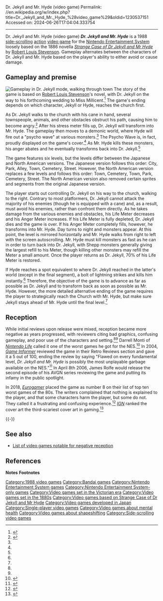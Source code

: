 Dr. Jekyll and Mr. Hyde (video game)
Permalink: //en.wikipedia.org/w/index.php?title=Dr._Jekyll_and_Mr._Hyde_%28video_game%29&oldid=1230537151
Accessed on: 2024-06-26T17:04:04.333754



------
Dr. Jekyll and Mr. Hyde (video game)
{{Use mdy dates|date=April 2016}}
{{Infobox video game
| title = Dr. Jekyll and Mr. Hyde
| image = DrJekyllAndMrHydeNESBoxart.jpg
| caption = North American cover art
| developer = Advance Communication Co.
| publisher = {{vgrelease|JP|[[Toho]]|NA|[[Bandai]]}}
| composer = Michiharu Hasuya
| designer = 
| released = {{vgrelease|JP|April 8, 1988<ref name="Famitsu">{{cite magazine |url=http://www.famitsu.com/cominy/?m=pc&a=page_h_title&title_id=19902&redirect=no |access-date=August 29, 2015 |script-title=ja:ジーキル博士の彷魔が刻 [ファミコン] |language=ja |magazine=[[Famitsu]] |publisher=[[Kadokawa Corporation]] |archive-url=https://web.archive.org/web/20150924041240/http://www.famitsu.com/cominy/?m=pc&a=page_h_title&title_id=19902 |archive-date=September 24, 2015 |url-status=live |df=mdy-all}}</ref>|NA|April 1989}}
| genre = [[Platform game|Side-scrolling]] [[action game|action]]
| modes = [[Single-player video game|Single-player]]
| platforms = [[Nintendo Entertainment System]]
}}
'''''Dr. Jekyll and Mr. Hyde'''''{{efn|Known in Japan as {{nihongo|'''''Jekyll Hakase no Hōma ga Toki'''''|ジーキル博士の彷魔が刻|Jīkiru Hakase no Hōma ga Toki|lit. ''Dr. Jekyll's Hour of the Wandering Monstrosity''}}}} is a 1988 [[Side-scrolling video game|side-scrolling]] [[action game|action]] [[video game]] for the [[Nintendo Entertainment System]] loosely based on the 1886 novella ''[[Strange Case of Dr Jekyll and Mr Hyde]]'' by [[Robert Louis Stevenson]]. Gameplay alternates between the characters of Dr. Jekyll and Mr. Hyde based on the player's ability to either avoid or cause damage.

==Gameplay and premise==
[[Image:Dr. Jekyll and Mr. Hyde NES game screenshot.png|thumb|left|Gameplay in Dr. Jekyll mode, walking through town]]
The story of the game is based on [[Robert Louis Stevenson]]'s novel, with Dr. Jekyll on the way to his forthcoming wedding to Miss Millicent.<ref name=":1">{{cite web|url=http://www.allgame.com/game.php?id=14610&tab=review|title=Dr. Jekyll and Mr. Hyde - Review|last=Weiss|first=Brett Alan|work=[[AllGame]]|publisher=[[All Media Network]]|archive-url=https://web.archive.org/web/20141116155706/http://www.allgame.com/game.php?id=14610&tab=review|archive-date=November 16, 2014|url-status=dead|access-date=April 4, 2016}}</ref> The game's ending depends on which character, Jekyll or Hyde, reaches the church first.

As Dr. Jekyll walks to the church with his cane in hand, several townspeople, animals, and other obstacles obstruct his path, causing him to become angry.<ref name="booklet">{{cite web|url=http://gamesdbase.com/Media/SYSTEM/Nintendo_NES//Manual/formated/Dr._Jekyll_and_Mr._Hyde_-_1989_-_Bandai.pdf|title=Bandai Instruction Booklet: Dr. Jeckyll and Mr. Hyde|date=1988|publisher=[[Bandai]]|archive-url=https://web.archive.org/web/20140116115015/http://gamesdbase.com/Media/SYSTEM/Nintendo_NES//Manual/formated/Dr._Jekyll_and_Mr._Hyde_-_1989_-_Bandai.pdf|archive-date=2014-01-16|url-status=dead|access-date=December 1, 2014}}</ref> After his stress meter fills up, Dr. Jekyll will transform into Mr. Hyde. The gameplay then moves to a demonic world, where Hyde will fire out a "psycho wave" at various monsters.<ref name=":1" /> The Psycho Wave is, in fact, proudly displayed on the game's cover.<ref name=":0" /> As Mr. Hyde kills these monsters, his anger abates and he eventually transforms back into Dr. Jekyll.<ref name="booklet" />

The game features six levels, but the levels differ between the Japanese and North American versions. The Japanese version follows this order: City, Park, Alley, Town, Cemetery, Street. However, the North American version replaces a few levels and follows this order: Town, Cemetery, Town, Park, Cemetery, Street. The North American version also removed certain sprites and segments from the original Japanese version.

The player starts out controlling Dr. Jekyll on his way to the church, walking to the right. Contrary to most platformers, Dr. Jekyll cannot attack the majority of his enemies (though he is equipped with a cane) and, as a result, must avoid his enemies, rather than confront them directly. As he takes damage from the various enemies and obstacles, his Life Meter decreases and his Anger Meter increases. If his Life Meter is fully depleted, Dr. Jekyll dies and the game is over. If his Anger Meter completely fills, however, he transforms into Mr. Hyde. Day turns to night and monsters appear. At this point, the level is mirrored horizontally and Mr. Hyde walks from right to left with the screen autoscrolling. Mr. Hyde must kill monsters as fast as he can in order to turn back into Dr. Jekyll, with Shepp monsters generally giving the largest refill to his Meter, though killing other monsters may refill the Meter a small amount. Once the player returns as Dr. Jekyll, 70% of his Life Meter is restored.

If Hyde reaches a spot equivalent to where Dr. Jekyll reached in the latter's world (except in the final segment), a bolt of lightning strikes and kills him instantly.<ref name="booklet" /> Therefore, the objective of the game is to advance as far as possible as Dr. Jekyll and to transform back as soon as possible as Mr. Hyde. However, the more detailed alternative ending of the game requires the player to strategically reach the Church with Mr. Hyde, but make sure Jekyll stays ahead of Mr. Hyde until the final level.<ref name="booklet" />{{not in source|date=October 2022}}

==Reception==
{{Video game reviews
|Allgame={{rating|1.5|5}}<ref name=":1"/>
|Fam=19/40<ref name="Famitsu" /> 
|GI=5/100<ref name = "RetroGameInformer"/>
|rev1=''[[Aktueller Software Markt]]''
|rev1Score=30/50<ref name = "AKMrev">{{Cite magazine|date=December 1989 |title=Tagsüber Froh, Nachts Aber Oho|magazine=[[Aktueller Software Markt]] |language=German |issue=12 |page=58}}</ref>
|rev2=''Just Games Retro''
|rev2Score={{rating|1|5}}<ref>{{cite web|last=DiGiorgi|first=Ryan|date=August 18, 2003|url=http://justgamesretro.com/nes/jekyll-and-hyde|title=Jekyll and Hyde|work=Just Games Retro|access-date=September 6, 2020}}</ref>
|rev3= Questicle.net
|rev3Score=B-<ref>{{cite web |first=Dylan |last=Cornelius |title=Jekyll and Hide |url=http://questicle.net/2011/11/194-dr-jekyll-and-mr-hyde.html |website=Questicle.net |archiveurl=https://web.archive.org/web/20180202150107/http://questicle.net/2011/11/194-dr-jekyll-and-mr-hyde.html |archivedate=February 2, 2018 |accessdate= March 30, 2021}}</ref>
}}
While initial reviews upon release were mixed, reception became more negative as years progressed, with reviewers citing bad graphics, confusing gameplay, and poor use of the characters and setting.<ref name="Famitsu" /><ref name = "AKMrev" />  Darrell Monti of ''[[Nintendo Life]]'' called it one of the worst games he got for the NES.<ref name="Nlife">{{Cite web|url=http://www.nintendolife.com/news/2010/10/features_staff_nes_stories|title=Features: Staff NES Stories|date=2010-10-21|website=Nintendo Life |language=en-GB|access-date=2019-04-25|archive-url=https://web.archive.org/web/20180927034811/http://www.nintendolife.com/news/2010/10/features_staff_nes_stories |archive-date=September 27, 2018|url-status=live|df=mdy-all}}</ref> In 2004, ''[[Game Informer]]'' reviewed the game in their Retro Reviews section and gave it a 5 out of 100, ending the review by saying "Flawed on every fundamental level, ''Dr. Jekyll and Mr. Hyde'' is possibly the most unplayable garbage available on the NES."<ref name = "RetroGameInformer">{{Cite magazine|date=May 2004|title=Retro Review: Dr. Jekyll and Mr. Hyde|magazine=Game Informer|issue=133}}</ref> In April 8th 2006, James Rolfe would release the second episode of his AVGN series reviewing the game and putting its infamy in the public spotlight.

In 2018, ''[[Eurogamer]]'' placed the game as number 8 on their list of top ten worst games of the 80s. The writers complained that nothing is explained to the player, and that some characters harm the player, but some do not. They called it a frustrating and confusing experience.<ref name=":0">{{Cite web|url=https://www.eurogamer.de/articles/2018-08-15-katastrophen-gaming-die-10-schlechtesten-spiele-der-80er|title=Katastrophen-Gaming: Die 10 schlechtesten Spiele der 80er|last=Eurogamer-Team|date=2018-08-16|website=Eurogamer.de|language=de|access-date=2019-04-25|archive-date=April 25, 2019|archive-url=https://web.archive.org/web/20190425181551/https://www.eurogamer.de/articles/2018-08-15-katastrophen-gaming-die-10-schlechtesten-spiele-der-80er|url-status=dead}}</ref> ''[[IGN]]'' ranked the cover art the third-scariest cover art in gaming.<ref>{{cite web|url=http://games.ign.com/articles/827/827859p1.html |title=Top 10 Tuesday: Scariest Box Art|date=May 7, 2009|website=[[IGN]] |archive-url=https://web.archive.org/web/20090221031914/http://games.ign.com/articles/827/827859p1.html|archive-date=February 21, 2009|url-status=dead|access-date=August 7, 2009|df=mdy-all}}</ref>

{{-}}

==See also==
* [[List of video games notable for negative reception]]

==References==

'''Notes'''
{{notelist}}
'''Footnotes'''
{{reflist}}

{{Dr Jekyll and Mr Hyde}}

[[Category:1988 video games]]
[[Category:Bandai games]]
[[Category:Nintendo Entertainment System games]]
[[Category:Nintendo Entertainment System-only games]]
[[Category:Video games set in the Victorian era]]
[[Category:Video games set in the 1880s]]
[[Category:Video games based on Strange Case of Dr Jekyll and Mr Hyde]]
[[Category:Video games developed in Japan]]
[[Category:Single-player video games]]
[[Category:Video games about mental health]]
[[Category:Video games about shapeshifting]]
[[Category:Side-scrolling video games]]